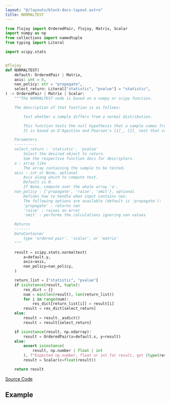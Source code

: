 ```yaml
---
layout: "@/layouts/block-docs-layout.astro"
title: NORMALTEST
---
```



<PythonDocsDisplay docstring={docstring} />

```python
from flojoy import OrderedPair, flojoy, Matrix, Scalar
import numpy as np
from collections import namedtuple
from typing import Literal

import scipy.stats


@flojoy
def NORMALTEST(
    default: OrderedPair | Matrix,
    axis: int = 0,
    nan_policy: str = "propagate",
    select_return: Literal["statistic", "pvalue"] = "statistic",
) -> OrderedPair | Matrix | Scalar:
    """The NORMALTEST node is based on a numpy or scipy function.

    The description of that function is as follows:

        Test whether a sample differs from a normal distribution.

        This function tests the null hypothesis that a sample comes from a normal distribution.
        It is based on D'Agostino and Pearson's [1]_, [2]_ test that combines skewness and kurtosis to produce an omnibus test of normality.

    Parameters
    ----------
    select_return : 'statistic', 'pvalue'
        Select the desired object to return.
        See the respective function docs for descriptors.
    a : array_like
        The array containing the sample to be tested.
    axis : int or None, optional
        Axis along which to compute test.
        Default is 0.
        If None, compute over the whole array 'a'.
    nan_policy : {'propagate', 'raise', 'omit'}, optional
        Defines how to handle when input contains nan.
        The following options are available (default is 'propagate'):
        'propagate' : returns nan
        'raise' : raises an error
        'omit' : performs the calculations ignoring nan values

    Returns
    -------
    DataContainer
        type 'ordered pair', 'scalar', or 'matrix'
    """

    result = scipy.stats.normaltest(
        a=default.y,
        axis=axis,
        nan_policy=nan_policy,
    )

    return_list = ["statistic", "pvalue"]
    if isinstance(result, tuple):
        res_dict = {}
        num = min(len(result), len(return_list))
        for i in range(num):
            res_dict[return_list[i]] = result[i]
        result = res_dict[select_return]
    else:
        result = result._asdict()
        result = result[select_return]

    if isinstance(result, np.ndarray):
        result = OrderedPair(x=default.x, y=result)
    else:
        assert isinstance(
            result, np.number | float | int
        ), f"Expected np.number, float or int for result, got {type(result)}"
        result = Scalar(c=float(result))

    return result

```

[Source Code](https://github.com/flojoy-ai/blocks/blob/main/blocks/SCIPY/STATS/NORMALTEST/NORMALTEST.py)

## Example
